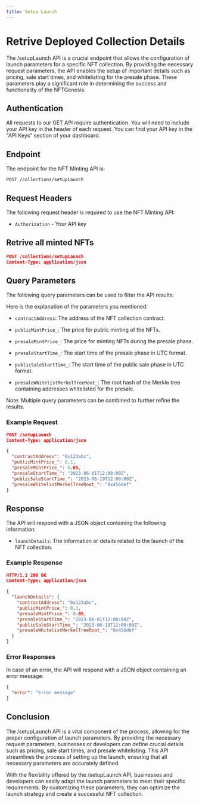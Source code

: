 ```yaml
---
title: Setup Launch
---
```


# Retrive Deployed Collection Details

The /setupLaunch API is a crucial endpoint that allows the configuration of launch parameters for a specific NFT collection. By providing the necessary request parameters, the API enables the setup of important details such as pricing, sale start times, and whitelisting for the presale phase. These parameters play a significant role in determining the success and functionality of the NFTGenesis.

## Authentication

All requests to our GET API require authentication. You will need to include your API key in the header of each request. You can find your API key in the "API Keys" section of your dashboard.

## Endpoint

The endpoint for the NFT Minting API is:

`POST /collections/setupLaunch`

## Request Headers

The following request header is required to use the NFT Minting API:

- `Authorization` - Your API key

## Retrive all minted NFTs

```json
POST /collections/setupLaunch 
Content-Type: application/json
```

## Query Parameters
The following query parameters can be used to filter the API results:

Here is the explanation of the parameters you mentioned:

- `contractAddress`: The address of the NFT collection contract.

- `publicMintPrice_`: The price for public minting of the NFTs.

- `presaleMintPrice_`: The price for minting NFTs during the presale phase.

- `presaleStartTime_`: The start time of the presale phase in UTC format.

- `publicSaleStartTime_`: The start time of the public sale phase in UTC format.

- `presaleWhitelistMerkelTreeRoot_`: The root hash of the Merkle tree containing addresses whitelisted for the presale.
 

 Note: Multiple query parameters can be combined to further refine the results.

### Example Request

```json
POST /setupLaunch
Content-Type: application/json

{
  "contractAddress": "0x123abc",
  "publicMintPrice_": 0.1,
  "presaleMintPrice_": 0.05,
  "presaleStartTime_": "2023-06-01T12:00:00Z",
  "publicSaleStartTime_": "2023-06-10T12:00:00Z",
  "presaleWhitelistMerkelTreeRoot_": "0x456def"
}

```

## Response

The API will respond with a JSON object containing the following information:

- `launchDetails`: The information or details related to the launch of the NFT collection. 

### Example Response

```json
HTTP/1.1 200 OK
Content-Type: application/json

{
  "launchDetails": {
    "contractAddress": "0x123abc",
    "publicMintPrice_": 0.1,
    "presaleMintPrice_": 0.05,
    "presaleStartTime_": "2023-06-01T12:00:00Z",
    "publicSaleStartTime_": "2023-06-10T12:00:00Z",
    "presaleWhitelistMerkelTreeRoot_": "0x456def"
  }
}

```

### Error Responses

In case of an error, the API will respond with a JSON object containing an error message:

```json
{
  "error": "Error message"
}
```

## Conclusion

The /setupLaunch API is a vital component of the process, allowing for the proper configuration of launch parameters. By providing the necessary request parameters, businesses or developers can define crucial details such as pricing, sale start times, and presale whitelisting. This API streamlines the process of setting up the launch, ensuring that all necessary parameters are accurately defined.

With the flexibility offered by the /setupLaunch API, businesses and developers can easily adapt the launch parameters to meet their specific requirements. By customizing these parameters, they can optimize the launch strategy and create a successful NFT collection.
